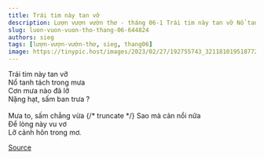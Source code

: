 ```yaml
---
title: Trái tim này tan vỡ
description: Lượn vượn vườn thơ - tháng 06-1 Trái tim này tan vỡ Nổ tanh tách trong mưa
slug: luon-vuon-vuon-tho-thang-06-644824
authors: sieg
tags: [lượn-vượn-vườn-thơ, sieg, thang06]
image: https://tinypic.host/images/2023/02/27/192755743_321181019518772_651281464021580370_n.th.jpg
---
```


Trái tim này tan vỡ\
Nổ tanh tách trong mưa\
Cơn mưa nào đã lỡ\
Nặng hạt, sấm ban trưa ?\
\
Mưa to, sấm chẳng vừa
{/* truncate */}
Sao mà cản nổi nữa\
Để lòng này vu vơ\
Lỡ cảnh hôn trong mơ.

[Source](https://www.facebook.com/ape.poem/posts/pfbid02YSUY7rcDebPd4knDgadwvusgvWzQKJQfwCRTLVmxBVW3ZiJkb44LDT4MzcVanCqXl)
